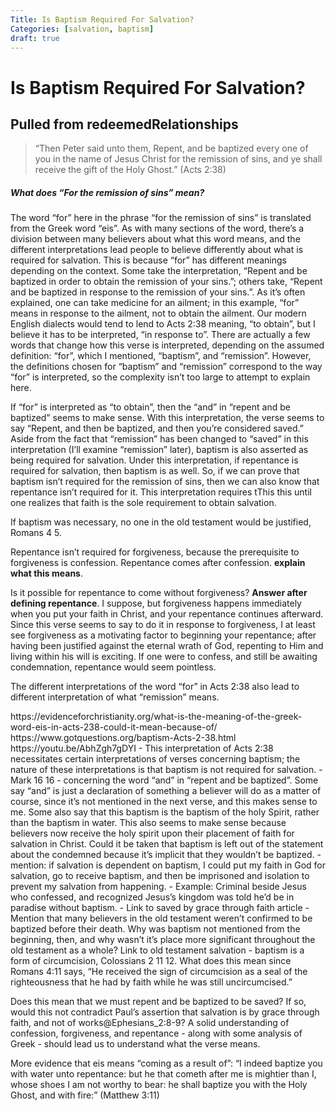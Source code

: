 ---
Title: Is Baptism Required For Salvation?
Categories: [salvation, baptism]
draft: true
---

# Is Baptism Required For Salvation?

## Pulled from redeemedRelationships

> <r r="Acts 2 38">"Then Peter said unto them, Repent, and be baptized every one of you in the name of Jesus Christ for the remission of sins, and ye shall receive the gift of the Holy Ghost." (Acts 2:38)</r>

##### What does "For the remission of sins" mean?
The word "for" here in the phrase "for the remission of sins" is translated from the Greek word "eis". As with many sections of the word, there's a division between many believers about what this word means, and the different interpretations lead people to believe differently about what is required for salvation. This is because "for" has different meanings depending on the context. Some take the interpretation, "Repent and be baptized in order to obtain the remission of your sins."; others take, "Repent and be baptized in response to the remission of your sins.". As it's often explained, one can take medicine for an ailment; in this example, "for" means in response to the ailment, not to obtain the ailment. Our modern English dialects would tend to lend to Acts 2:38 meaning, "to obtain", but I believe it has to be interpreted, "in response to". There are actually a few words that change how this verse is interpreted, depending on the assumed definition: "for", which I mentioned, "baptism", and "remission". However, the definitions chosen for "baptism" and "remission" correspond to the way "for" is interpreted, so the complexity isn't too large to attempt to explain here.

If "for" is interpreted as "to obtain", then the "and" in "repent and be baptized" seems to make sense. With this interpretation, the verse seems to say "Repent, and then be baptized, and then you're considered saved." Aside from the fact that "remission" has been changed to "saved" in this interpretation (I'll examine "remission" later), baptism is also asserted as being required for salvation. Under this interpretation, if repentance is required for salvation, then baptism is as well. So, if we can prove that baptism isn't required for the remission of sins, then we can also know that repentance isn't required for it. This interpretation requires tThis this until one realizes that faith is the sole requirement to obtain salvation.

If baptism was necessary, no one in the old testament would be justified, Romans 4 5.

Repentance isn't required for forgiveness, because the prerequisite to forgiveness is confession. Repentance comes after confession. **explain what this means**.

Is it possible for repentance to come without forgiveness? **Answer after defining repentance**. I suppose, but forgiveness happens immediately when you put your faith in Christ, and your repentance continues afterward. Since this verse seems to say to do it in response to forgiveness, I at least see forgiveness as a motivating factor to beginning your repentance; after having been justified against the eternal wrath of God, repenting to Him and living within his will is exciting. If one were to confess, and still be awaiting condemnation, repentance would seem pointless.

The different interpretations of the word "for" in Acts 2:38 also lead to different interpretation of what "remission" means.

https://evidenceforchristianity.org/what-is-the-meaning-of-the-greek-word-eis-in-acts-238-could-it-mean-because-of/
https://www.gotquestions.org/baptism-Acts-2-38.html
https://youtu.be/AbhZgh7gDYI
- This interpretation of Acts 2:38 necessitates certain interpretations of verses concerning baptism; the nature of these interpretations is that baptism is not required for salvation.
	- Mark 16 16 - concerning the word "and" in "repent and be baptized". Some say "and" is just a declaration of something a believer will do as a matter of course, since it's not mentioned in the  next verse, and this makes sense to me. Some also say that this baptism is the baptism of the holy Spirit, rather than the baptism in water. This also seems to make sense because believers now receive the holy spirit upon their placement of faith for salvation in Christ. Could it be taken that baptism is left out of the statement about the condemned because it's implicit that they wouldn't be baptized.
	- mention: if salvation is dependent on baptism, I could put my faith in God for salvation, go to receive baptism, and then be imprisoned and isolation to prevent my salvation from happening.
		- Example: Criminal beside Jesus who confessed, and recognized Jesus's kingdom was told he'd be in paradise without baptism.
	- <a>Link to saved by grace through faith article</a>
	- Mention that many believers in the old testament weren't confirmed to be baptized before their death. Why was baptism not mentioned from the beginning, then, and why wasn't it's place more significant throughout the old testament as a whole? <a>Link to old testament salvation</a>
	- baptism is a form of circumcision, Colossians 2 11 12. What does this mean since Romans 4:11 says, "He received the sign of circumcision as a seal of the righteousness that he had by faith while he was still uncircumcised."

Does this mean that we must repent and be baptized to be saved? If so, would this not contradict Paul's assertion that salvation is by grace through faith, and not of works<r c="Ephesians 2 8 9">@Ephesians_2:8-9</r>? A solid understanding of confession, forgiveness, and repentance - along with some analysis of Greek - should lead us to understand what the verse means.

More evidence that eis means "coming as a result of": <r r="mt 3 11">"I indeed baptize you with water unto repentance: but he that cometh after me is mightier than I, whose shoes I am not worthy to bear: he shall baptize you with the Holy Ghost, and with fire:" (Matthew 3:11)</r>

